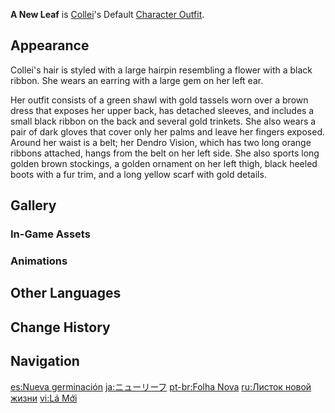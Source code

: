 {{Outfit Infobox
|id           = 206700
|image        = <gallery>
Character Collei Full Wish.png|Wish
Character Collei Game.png|In-Game
</gallery>
|character    = Collei
|type         = Default
|description  = Collei's outfit. Now that she no longer needs to remain bundled in a thick cloak, she is free to emerge like a newly-sprouted leaf and welcome every lovely sunrise.
|obtain       = Unlocked upon obtaining character
}}
'''A New Leaf''' is [[Collei]]'s Default [[Character Outfit]].

==Appearance==
<!-- Keep appearance section short and concise. Limit to 1-2 paragraphs (preferably 1 paragraph) with 3-4 sentences each. -->
Collei's hair is styled with a large hairpin resembling a flower with a black ribbon. She wears an earring with a large gem on her left ear.

Her outfit consists of a green shawl with gold tassels worn over a brown dress that exposes her upper back, has detached sleeves, and includes a small black ribbon on the back and several gold trinkets. She also wears a pair of dark gloves that cover only her palms and leave her fingers exposed. Around her waist is a belt; her Dendro Vision, which has two long orange ribbons attached, hangs from the belt on her left side. She also sports long golden brown stockings, a golden ornament on her left thigh, black heeled boots with a fur trim, and a long yellow scarf with gold details.

==Gallery==
===In-Game Assets===
{{Assets/Outfit|A New Leaf|nomain=1}}

===Animations===
{{Preview/CharacterAnimations|Collei|nocaption=1}}

==Other Languages==
{{Other Languages
|en      = A New Leaf
|zhs     = 一叶新生
|zhs_rm  = Yī Yè Xīnshēng
|zht     = 一葉新生
|zht_rm  = Yī Yè Xīnshēng
|zh_tl   = A Leaf Reborn
|ja      = ニューリーフ
|ja_rm   = Nyuu Riifu
|ja_tl   = New Leaf
|ko      = 돋아난 신엽
|ko_tl   = Sprouting New Leaf
|es      = Nueva germinación
|es_tl   = New Germination
|fr      = Une nouvelle feuille
|fr_tl   = A New Leaf
|ru      = Листок новой жизни
|ru_tl   = Leaf of New Life
|th      = แรกแย้มผลิใบ
|th_rm   = Raek Yaem Phli Bai
|th_tl   = First Sprouting Leaf
|vi      = Lá Mới
|vi_tl   = New Leaf
|de      = Ein Blatt neues Leben
|de_tl   = A Leaf New Life
|id      = A New Leaf
|pt      = Folha Nova
|pt_tl   = New Leaf
|tr      = Yeni Bir Yaprak
|tr_tl   = A New Leaf
|it      = Nuova linfa
|it_tl   = New Sap
}}

==Change History==
{{Change History|3.0}}

==Navigation==
{{Dressing Room Navbox|type=outfit}}

[[es:Nueva germinación]]
[[ja:ニューリーフ]]
[[pt-br:Folha Nova]]
[[ru:Листок новой жизни]]
[[vi:Lá Mới]]